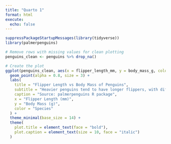 ```yaml
---
title: "Quarto 1"
format: html
execute: 
  echo: false
---
```



```r
suppressPackageStartupMessages(library(tidyverse))
library(palmerpenguins)
```


```r
# Remove rows with missing values for clean plotting
penguins_clean <- penguins %>% drop_na()

# Create the plot
ggplot(penguins_clean, aes(x = flipper_length_mm, y = body_mass_g, color = species)) +
  geom_point(alpha = 0.8, size = 3) +
  labs(
    title = "Flipper Length vs Body Mass of Penguins",
    subtitle = "Heavier penguins tend to have longer flippers, with differences across species.",
    caption = "Source: palmerpenguins R package",
    x = "Flipper Length (mm)",
    y = "Body Mass (g)",
    color = "Species"
  ) +
  theme_minimal(base_size = 14) +
  theme(
    plot.title = element_text(face = "bold"),
    plot.caption = element_text(size = 10, face = "italic")
  )
```
